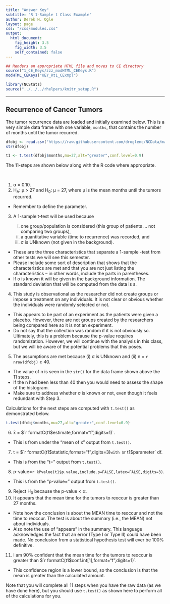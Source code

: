 ```yaml
---
title: "Answer Key"
subtitle: "R 1-Sample t Class Example"
author: Derek H. Ogle
layout: page
css: "/css/modules.css"
output:
  html_document:
    fig_height: 3.5
    fig_width: 3.5
    self_contained: false
---
```


```r
## Renders an appropriate HTML file and moves to CE directory
source("1_CE_Keys/zzz_modHTML_CEKeys.R")
modHTML_CEKeys("KEY_Rt1_CExmpl")
```

```r
library(NCStats)
source("../../../rhelpers/knitr_setup.R")
```

----

## Recurrence of Cancer Tumors
The tumor recurrence data are loaded and initially examined below. This is a very simple data frame with one variable, `months`, that contains the number of months until the tumor recurred.

```r
dfobj <- read.csv("https://raw.githubusercontent.com/droglenc/NCData/master/Tumors.csv")
str(dfobj)
```
```r
t1 <- t.test(dfobj$months,mu=27,alt="greater",conf.level=0.9)
```

The 11-steps are shown below along with the R code where appropriate.

&nbsp;

<ol start="1">
<li>&alpha; = 0.10.</li>
<li>H<sub>A</sub>: &mu; > 27 and H<sub>0</sub>: &mu; = 27, where &mu; is the mean months until the tumors recurred.</li>
</ol>

<div class="alert alert-warning">
<ul>
  <li>Remember to define the parameter.</li>
</ul>
</div>

<ol start="3">
  <li>A 1-sample t-test will be used because</li>
  <ol type="i">
    <li>one group/population is considered (this group of patients ... not comparing two groups),</li>
    <li>a quantitative variable (time to recurrence) was recorded, and</li>
    <li>&sigma; is UNknown (not given in the background).</li>
  </ol>
</ol>

<div class="alert alert-warning">
<ul>
  <li>These are the three characteristics that separate a 1-sample -test from other tests we will see this semester.</li>
  <li>Please include some sort of description that shows that the characteristics are met and that you are not just listing the characteristics -- in other words, include the parts in parentheses.</li>
  <li>If &sigma; is known it will be given in the background information. The standard deviation that will be computed from the data is s.</li>
</ul>
</div>

<ol start="4">
  <li>This study is observational as the researcher did not create groups or impose a treatment on any individuals. It is not clear or obvious whether the individuals were randomly selected or not.</li>
</ol>

<div class="alert alert-warning">
<ul>
  <li>This appears to be part of an experiment as the patients were given a placebo. However, there are not groups created by the researchers being compared here so it is not an experiment.</li>
  <li>Do not say that the collection was random if it is not obviously so. Ultimately, this is a problem because the p-value requires randomization. However, we will continue with the analysis in this class, but we will be aware of the potential problems that this poses.</li>
</ul>
</div>

<ol start="5">
  <li>The assumptions are met because (i) &sigma; is UNknown and  (ii) n = `r nrow(dfobj)` &ge; 40.</li>
</ol>  
  
<div class="alert alert-warning">
<ul>
  <li>The value of n is seen in the `str()` for the data frame shown above the 11 steps.
  <li>If the n had been less than 40 then you would need to assess the shape of the histogram.</li>
  <li>Make sure to address whether &sigma; is known or not, even though it feels redundant with Step 3.</li>
</ul>
</div>

<div class="alert alert-info">
<p>Calculations for the next steps are computed with `t.test()` as demonstrated below.</p>

```r
t.test(dfobj$months,mu=27,alt="greater",conf.level=0.9)
```
</div>

<ol start="6">
  <li>x&#772; = $`r formatC(t1$estimate,format="f",digits=1)`.</li>
</ol>

<div class="alert alert-warning">
  <ul>
  <li>This is from under the "mean of x" output from `t.test()`.</li>
  </ul>
</div>

<ol start="7">
  <li>t = $`r formatC(t1$statistic,format="f",digits=3)` with $`r t1$parameter` df.</li>
</ol>

<div class="alert alert-warning">
  <ul>
  <li>This is from the "t=" output from `t.test()`.</li>
  </ul>
</div>

<ol start="8">
  <li>p-value=`r kPvalue(t1$p.value,include.p=FALSE,latex=FALSE,digits=3)`.</li>
</ol>

<div class="alert alert-warning">
  <ul>
  <li>This is from the "p-value=" output from `t.test()`.</li>
  </ul>
</div>

<ol start="9">
<li>Reject H<sub>0</sub> because the p-value &lt; &alpha;.</li>
<li>It appears that the mean time for the tumors to reoccur is greater than 27 months.</li>
</ol>

<div class="alert alert-warning">
  <ul>
  <li>Note how the conclusion is about the MEAN time to reoccur and not the time to reoccur. The test is about the summary (i.e., the MEAN) not about individuals.</li>
  <li>Also note the use of "appears" in the summary. This language acknowledges the fact that an error (Type I or Type II) could have been made. No conclusion from a statistical hypothesis test will ever be 100% definitive.</li>
  </ul>
</div>

<ol start="11">
<li>I am 90% confident that the mean time for the tumors to reoccur is greater than $`r formatC(t1$conf.int[1],format="f",digits=1)`.
</ol>

<div class="alert alert-warning">
<ul>
  <li>This confidence region is a lower bound, so the conclusion is that the mean is greater than the calculated amount.</li>
</ul>
</div>

Note that you will complete all 11 steps when you have the raw data (as we have done here), but you should use `t.test()` as shown here to perform all of the calculations for you.
